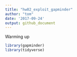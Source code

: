 ```yaml
---
title: "hw02_exploit_gapminder"
author: "tom"
date: '2017-09-24'
output: github_document
---
```

Warming up

```r
library(gapminder)
library(tidyverse)
```

